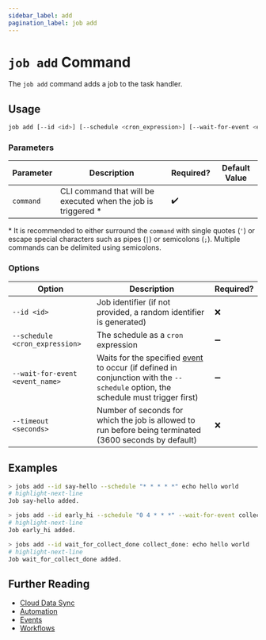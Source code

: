 ```yaml
---
sidebar_label: add
pagination_label: job add
---
```


# `job add` Command

The `job add` command adds a job to the task handler.

## Usage

```bash
job add [--id <id>] [--schedule <cron_expression>] [--wait-for-event <event_name>] [--timeout <seconds>] <command>
```

### Parameters

| Parameter | Description                                                    | Required? | Default Value |
| --------- | -------------------------------------------------------------- | --------- | ------------- |
| `command` | CLI command that will be executed when the job is triggered \* | ✔️        |               |

\* It is recommended to either surround the `command` with single quotes (`'`) or escape special characters such as pipes (`|`) or semicolons (`;`). Multiple commands can be delimited using semicolons.

### Options

| Option                          | Description                                                                                                                                                | Required? |
| ------------------------------- | ---------------------------------------------------------------------------------------------------------------------------------------------------------- | --------- |
| `--id <id>`                     | Job identifier (if not provided, a random identifier is generated)                                                                                         | ❌        |
| `--schedule <cron_expression>`  | The schedule as a `cron` expression                                                                                                                        | ➖        |
| `--wait-for-event <event_name>` | Waits for the specified [event](../../events/index.mdx) to occur (if defined in conjunction with the `--schedule` option, the schedule must trigger first) | ➖        |
| `--timeout <seconds>`           | Number of seconds for which the job is allowed to run before being terminated (3600 seconds by default)                                                    | ❌        |

## Examples

```bash title="Print 'hello world' to the console every minute"
> jobs add --id say-hello --schedule "* * * * *" echo hello world
# highlight-next-line
​Job say-hello added.
```

```bash title="At 4am each morning, wait for message of type collect_done and print a message"
> jobs add --id early_hi --schedule "0 4 * * *" --wait-for-event collect_done 'match is("volume") | format id'
# highlight-next-line
​Job early_hi added.
```

```bash title="Wait for message of type collect_done and print a message"
> jobs add --id wait_for_collect_done collect_done: echo hello world
# highlight-next-line
​Job wait_for_collect_done added.
```

## Further Reading

- [Cloud Data Sync](../../../concepts/cloud-data-sync/index.mdx)
- [Automation](../../../concepts/automation/index.mdx)
- [Events](../../events/index.mdx)
- [Workflows](../../workflows/index.mdx)
